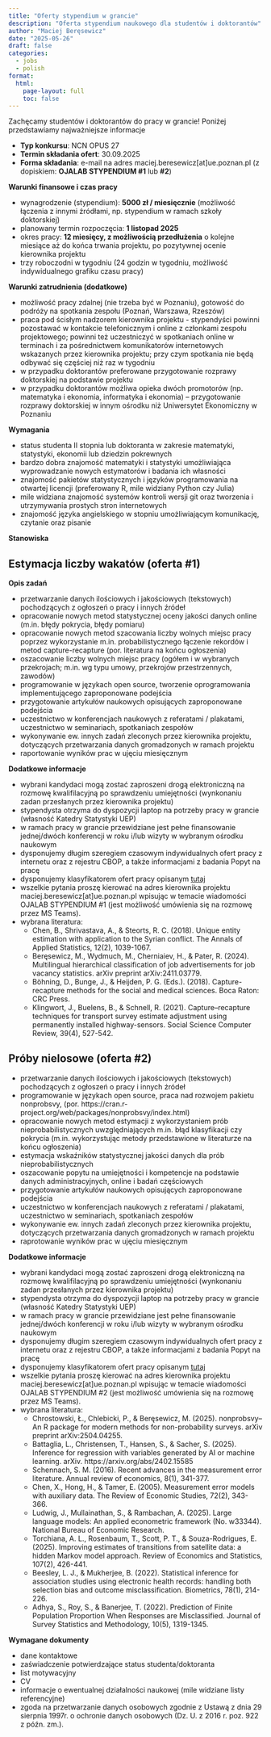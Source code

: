 ```yaml
---
title: "Oferty stypendium w grancie"
description: "Oferta stypendium naukowego dla studentów i doktorantów"
author: "Maciej Beręsewicz"
date: "2025-05-26"
draft: false
categories:
  - jobs
  - polish
format:
  html:
    page-layout: full
    toc: false
---
```


Zachęcamy studentów i doktorantów do pracy w grancie! Poniżej przedstawiamy najważniejsze informacje


+ **Typ konkursu**: NCN OPUS 27 
+ **Termin składania ofert**: 30.09.2025 
+ **Forma składania**: e-mail na adres maciej.beresewicz[at]ue.poznan.pl (z dopiskiem: **OJALAB STYPENDIUM #1** lub **#2**) 

**Warunki finansowe i czas pracy**

+ wynagrodzenie (stypendium): **5000 zł / miesięcznie** (możliwość łączenia z innymi źródłami, np. stypendium w ramach szkoły doktorskiej)
+ planowany termin rozpoczęcia: **1 listopad 2025** 
+ okres pracy: **12 miesięcy, z możliwością przedłużenia** o kolejne miesiące aż do końca trwania projektu, po pozytywnej ocenie kierownika projektu 
+ trzy roboczodni w tygodniu (24 godzin w tygodniu, możliwość indywidualnego grafiku czasu pracy) 

**Warunki zatrudnienia (dodatkowe)**

+ możliwość pracy zdalnej (nie trzeba być w Poznaniu), gotowość do podróży na spotkania zespołu (Poznań, Warszawa, Rzeszów) 
+ praca pod ścisłym nadzorem kierownika projektu - stypendyści powinni pozostawać w kontakcie telefonicznym i online z członkami zespołu projektowego; powinni też uczestniczyć w spotkaniach online w terminach i za pośrednictwem komunikatorów internetowych wskazanych przez kierownika projektu; przy czym spotkania nie będą odbywać się częściej niż raz w tygodniu 
+ w przypadku doktorantów preferowane przygotowanie rozprawy doktorskiej na podstawie projektu 
+ w przypadku doktorantów możliwa opieka dwóch promotorów (np. matematyka i ekonomia, informatyka i ekonomia) -- przygotowanie rozprawy doktorskiej w innym ośrodku niż Uniwersytet Ekonomiczny w Poznaniu 


**Wymagania**

+ status studenta II stopnia lub doktoranta w zakresie matematyki, statystyki, ekonomii lub dziedzin pokrewnych 
+ bardzo dobra znajomość matematyki i statystyki umożliwiająca wyprowadzanie nowych estymatorów i badania ich własności 
+ znajomość pakietów statystycznych i języków programowania na otwartej licencji (preferowany R, mile widziany Python czy Julia) 
+ mile widziana znajomość systemów kontroli wersji git oraz tworzenia i utrzymywania prostych stron internetowych 
+ znajomość języka angielskiego w stopniu umożliwiającym komunikację, czytanie oraz pisanie 

**Stanowiska**

::: {.panel-tabset}

## Estymacja liczby wakatów (oferta #1)

**Opis zadań**

+ przetwarzanie danych ilościowych i jakościowych (tekstowych) pochodzących z ogłoszeń o pracy i innych źródeł 
+ opracowanie nowych metod statystycznej oceny jakości danych online (m.in. błędy pokrycia, błędy pomiaru) 
+ opracowanie nowych metod szacowania liczby wolnych miejsc pracy poprzez wykorzystanie m.in. probabilistycznego łączenie rekordów i metod capture-recapture (por. literatura na końcu ogłoszenia) 
+ oszacowanie liczby wolnych miejsc pracy (ogółem i w wybranych przekrojach; m.in. wg typu umowy, przekrojów przestrzennych, zawodów) 
+ programowanie w językach open source, tworzenie oprogramowania implementującego zaproponowane podejścia 
+ przygotowanie artykułów naukowych opisujących zaproponowane podejścia 
+ uczestnictwo w konferencjach naukowych z referatami / plakatami, uczestnictwo w seminariach, spotkaniach zespołów 
+ wykonywanie ew. innych zadań zleconych przez kierownika projektu, dotyczących przetwarzania danych gromadzonych w ramach projektu 
+ raportowanie wyników prac w ujęciu miesięcznym 

**Dodatkowe informacje**

+ wybrani kandydaci mogą zostać zaproszeni drogą elektroniczną na rozmowę kwalifilacyjną po sprawdzeniu umiejętności (wynkonaniu zadan przesłanych przez kierownika projektu) 
+ stypendysta otrzyma do dyspozycji laptop na potrzeby pracy w grancie (własność Katedry Statystyki UEP) 
+ w ramach pracy w grancie przewidziane jest pełne finansowanie jednej/dwóch konferencji w roku i/lub wizyty w wybranym ośrodku naukowym 
+ dysponujemy długim szeregiem czasowym indywidualnych ofert pracy z internetu oraz z rejestru CBOP, a także informacjami z badania Popyt na pracę  
+ dysponujemy klasyfikatorem ofert pracy opisanym [tutaj](https://ojalab.ue.poznan.pl/publications/articles/2025-beresewicz-jos.html)
+ wszelkie pytania proszę kierować na adres kierownika projektu maciej.beresewicz[at]ue.poznan.pl wpisując w temacie wiadomości OJALAB STYPENDIUM #1 (jest możliwość umówienia się na rozmowę przez MS Teams). 
+ wybrana literatura: 
    + Chen, B., Shrivastava, A., & Steorts, R. C. (2018). Unique entity estimation with application to the Syrian conflict. The Annals of Applied Statistics, 12(2), 1039-1067. 
    + Beręsewicz, M., Wydmuch, M., Cherniaiev, H., & Pater, R. (2024). Multilingual hierarchical classification of job advertisements for job vacancy statistics. arXiv preprint arXiv:2411.03779. 
    + Böhning, D., Bunge, J., & Heijden, P. G. (Eds.). (2018). Capture-recapture methods for the social and medical sciences. Boca Raton: CRC Press. 
    + Klingwort, J., Buelens, B., & Schnell, R. (2021). Capture–recapture techniques for transport survey estimate adjustment using permanently installed highway-sensors. Social Science Computer Review, 39(4), 527-542. 


## Próby nielosowe (oferta #2)

+ przetwarzanie danych ilościowych i jakościowych (tekstowych) pochodzących z ogłoszeń o pracy i innych źródeł 
+ programowanie w językach open source, praca nad rozwojem pakietu nonprobsvy, (por. https://cran.r-project.org/web/packages/nonprobsvy/index.html) 
+ opracowanie nowych metod estymacji z wykorzystaniem prób nieprobabilistycznych uwzględniających m.in. błąd klasyfikacji czy pokrycia (m.in. wykorzystując metody przedstawione w literaturze na końcu ogłoszenia)
+ estymacja wskaźników statystycznej jakości danych dla prób nieprobabilistycznych 
+ oszacowanie popytu na umiejętności i kompetencje na podstawie danych administracyjnych, online i badań częściowych 
+ przygotowanie artykułów naukowych opisujących zaproponowane podejścia 
+ uczestnictwo w konferencjach naukowych z referatami / plakatami, uczestnictwo w seminariach, spotkaniach zespołów 
+ wykonywanie ew. innych zadań zleconych przez kierownika projektu, dotyczących przetwarzania danych gromadzonych w ramach projektu 
+ raprotowanie wyników prac w ujęciu miesięcznym 

**Dodatkowe informacje**

+ wybrani kandydaci mogą zostać zaproszeni drogą elektroniczną na rozmowę kwalifilacyjną po sprawdzeniu umiejętności (wynkonaniu zadan przesłanych przez kierownika projektu) 
+ stypendysta otrzyma do dyspozycji laptop na potrzeby pracy w grancie (własność Katedry Statystyki UEP) 
+ w ramach pracy w grancie przewidziane jest pełne finansowanie jednej/dwóch konferencji w roku i/lub wizyty w wybranym ośrodku naukowym 
+ dysponujemy długim szeregiem czasowym indywidualnych ofert pracy z internetu oraz z rejestru CBOP, a także informacjami z badania Popyt na pracę  
+ dysponujemy klasyfikatorem ofert pracy opisanym [tutaj](https://ojalab.ue.poznan.pl/publications/articles/2025-beresewicz-jos.html)
+ wszelkie pytania proszę kierować na adres kierownika projektu maciej.beresewicz[at]ue.poznan.pl wpisując w temacie wiadomości OJALAB STYPENDIUM #2 (jest możliwość umówienia się na rozmowę przez MS Teams). 
+ wybrana literatura: 
    + Chrostowski, Ł., Chlebicki, P., & Beręsewicz, M. (2025). nonprobsvy--An R package for modern methods for non-probability surveys. arXiv preprint arXiv:2504.04255. 
    + Battaglia, L., Christensen, T., Hansen, S., & Sacher, S. (2025). Inference for regression with variables generated by AI or machine learning. arXiv. https://arxiv.org/abs/2402.15585  
    + Schennach, S. M. (2016). Recent advances in the measurement error literature. Annual review of economics, 8(1), 341-377. 
    + Chen, X., Hong, H., & Tamer, E. (2005). Measurement error models with auxiliary data. The Review of Economic Studies, 72(2), 343-366. 
    + Ludwig, J., Mullainathan, S., & Rambachan, A. (2025). Large language models: An applied econometric framework (No. w33344). National Bureau of Economic Research. 
    + Torchiana, A. L., Rosenbaum, T., Scott, P. T., & Souza-Rodrigues, E. (2025). Improving estimates of transitions from satellite data: a hidden Markov model approach. Review of Economics and Statistics, 107(2), 426-441. 
    + Beesley, L. J., & Mukherjee, B. (2022). Statistical inference for association studies using electronic health records: handling both selection bias and outcome misclassification. Biometrics, 78(1), 214-226. 
    + Adhya, S., Roy, S., & Banerjee, T. (2022). Prediction of Finite Population Proportion When Responses are Misclassified. Journal of Survey Statistics and Methodology, 10(5), 1319-1345. 
:::

**Wymagane dokumenty**
 
- dane kontaktowe 
- zaświadczenie potwierdzające status studenta/doktoranta 
- list motywacyjny 
- CV 
- informacje o ewentualnej działalności naukowej (mile widziane listy referencyjne) 
- zgoda na przetwarzanie danych osobowych zgodnie z Ustawą z dnia 29 sierpnia 1997r. o ochronie danych osobowych (Dz. U. z 2016 r. poz. 922 z późn. zm.). 


